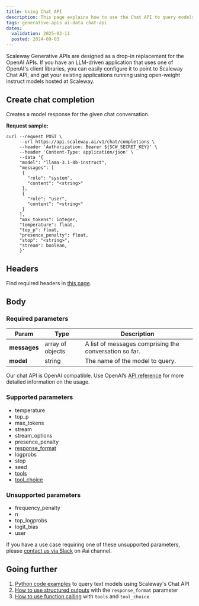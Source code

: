 ```yaml
---
title: Using Chat API
description: This page explains how to use the Chat API to query models
tags: generative-apis ai-data chat-api
dates:
  validation: 2025-03-11
  posted: 2024-09-03
---
```


Scaleway Generative APIs are designed as a drop-in replacement for the OpenAI APIs. If you have an LLM-driven application that uses one of OpenAI's client libraries, you can easily configure it to point to Scaleway Chat API, and get your existing applications running using open-weight instruct models hosted at Scaleway.

## Create chat completion

Creates a model response for the given chat conversation.

**Request sample:**

```
curl --request POST \
     --url https://api.scaleway.ai/v1/chat/completions \
     --header 'Authorization: Bearer ${SCW_SECRET_KEY}' \
     --header 'Content-Type: application/json' \
     --data '{
     "model": "llama-3.1-8b-instruct",
     "messages": [
      {
        "role": "system",
        "content": "<string>"
      },
      {
        "role": "user",
        "content": "<string>"
      }
     ],
     "max_tokens": integer,
     "temperature": float,
     "top_p": float,
     "presence_penalty": float,
     "stop": "<string>",
     "stream": boolean,
     }'
```


## Headers

Find required headers in [this page](/generative-apis/api-cli/using-generative-apis/).

## Body

### Required parameters

| Param  | Type | Description |
| ------------- |-------------|-------------|
| **messages**     | array of objects     | A list of messages comprising the conversation so far.     |
| **model**      | string     | The name of the model to query.     |

Our chat API is OpenAI compatible. Use OpenAI’s [API reference](https://platform.openai.com/docs/api-reference/chat/create) for more detailed information on the usage.

### Supported parameters

- temperature
- top_p
- max_tokens
- stream
- stream_options
- presence_penalty
- [response_format](/generative-apis/how-to/use-structured-outputs)
- logprobs
- stop
- seed
- [tools](/generative-apis/how-to/use-function-calling)
- [tool_choice](/generative-apis/how-to/use-function-calling)

### Unsupported parameters

- frequency_penalty
- n
- top_logprobs
- logit_bias
- user

If you have a use case requiring one of these unsupported parameters, please [contact us via Slack](https://slack.scaleway.com/) on #ai channel.

## Going further

1. [Python code examples](/generative-apis/how-to/query-language-models/#querying-language-models-via-api) to query text models using Scaleway's Chat API
2. [How to use structured outputs](/generative-apis/how-to/use-structured-outputs) with the `response_format` parameter
3. [How to use function calling](/generative-apis/how-to/use-function-calling) with `tools` and `tool_choice`